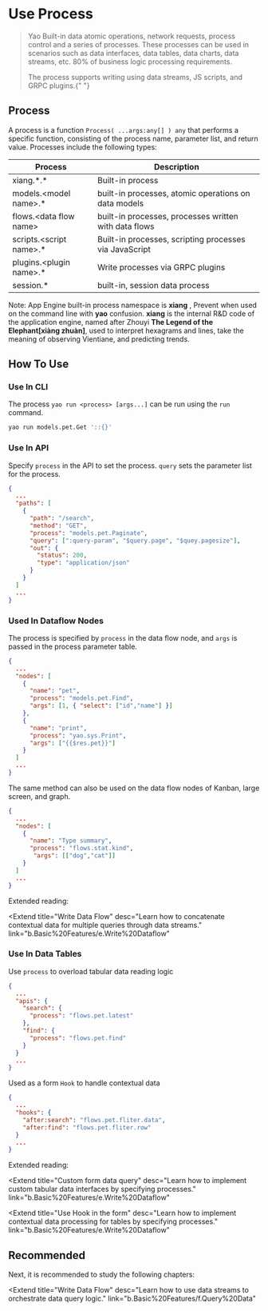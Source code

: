 # Use Process

<blockquote>
  <p>
    Yao Built-in data atomic operations, network requests, process control and a
    series of processes. These processes can be used in scenarios such as data
    interfaces, data tables, data charts, data streams, etc. 80% of business
    logic processing requirements.
  </p>
  <p>
    The process supports writing using data streams, JS scripts, and GRPC
    plugins.{" "}
  </p>
</blockquote>

## Process

A process is a function `Process( ...args:any[] ) any` that performs a specific function, consisting of the process name, parameter list, and return value. Processes include the following types:

| Process                   | Description                                            |
| ------------------------- | ------------------------------------------------------ |
| xiang.\*.\*               | Built-in process                                       |
| models.<model name\>.\*   | built-in processes, atomic operations on data models   |
| flows.<data flow name\>   | built-in processes, processes written with data flows  |
| scripts.<script name\>.\* | Built-in processes, scripting processes via JavaScript |
| plugins.<plugin name\>.\* | Write processes via GRPC plugins                       |
| session.\*                | built-in, session data process                         |

<Notice type="warning">
  Note: App Engine built-in process namespace is <strong>xiang</strong> ,
  Prevent when used on the command line with
  <strong>yao</strong> confusion. <strong>xiang</strong> is the internal R&D code
  of the application engine, named after Zhouyi
  <strong>The Legend of the Elephant[xiàng zhuàn]</strong>, used to interpret
  hexagrams and lines, take the meaning of observing Vientiane, and predicting
  trends.
</Notice>

## How To Use

### Use In CLI

The process `yao run <process> [args...]` can be run using the `run` command.

```bash
yao run models.pet.Get '::{}'
```

### Use In API

Specify `process` in the API to set the process. `query` sets the parameter list for the process.

```json
{
  ...
  "paths": [
    {
      "path": "/search",
      "method": "GET",
      "process": "models.pet.Paginate",
      "query": [":query-param", "$query.page", "$quey.pagesize"],
      "out": {
        "status": 200,
        "type": "application/json"
      }
    }
  ]
  ...
}
```

### Used In Dataflow Nodes

The process is specified by `process` in the data flow node, and `args` is passed in the process parameter table.

```json
{
  ...
  "nodes": [
    {
      "name": "pet",
      "process": "models.pet.Find",
      "args": [1, { "select": ["id","name"] }]
    },
    {
      "name": "print",
      "process": "yao.sys.Print",
      "args": ["{{$res.pet}}"]
    }
  ]
  ...
}
```

The same method can also be used on the data flow nodes of Kanban, large screen, and graph.

```json
{
  ...
  "nodes": [
    {
      "name": "Type summary",
      "process": "flows.stat.kind",
       "args": [["dog","cat"]]
    }
  ]
  ...
}
```

Extended reading:

<Extend
  title="Write Data Flow"
  desc="Learn how to concatenate contextual data for multiple queries through data streams."
  link="b.Basic%20Features/e.Write%20Dataflow"
></Extend>

### Use In Data Tables

Use `process` to overload tabular data reading logic

```json
{
  ...
  "apis": {
    "search": {
      "process": "flows.pet.latest"
    },
    "find": {
      "process": "flows.pet.find"
    }
  }
  ...
}
```

Used as a form `Hook` to handle contextual data

```json
{
  ...
  "hooks": {
    "after:search": "flows.pet.fliter.data",
    "after:find": "flows.pet.fliter.row"
  }
  ...
}
```

Extended reading:

<Extend
  title="Custom form data query"
  desc="Learn how to implement custom tabular data interfaces by specifying processes."
  link="b.Basic%20Features/e.Write%20Dataflow"
></Extend>

<Extend
  title="Use Hook in the form"
  desc="Learn how to implement contextual data processing for tables by specifying processes."
  link="b.Basic%20Features/e.Write%20Dataflow"
></Extend>

## Recommended

Next, it is recommended to study the following chapters:

<Extend
  title="Write Data Flow"
  desc="Learn how to use data streams to orchestrate data query logic."
  link="b.Basic%20Features/f.Query%20Data"
></Extend>

<Div style={{ display: "flex", justifyContent: "space-between" }}>
  <Link
    type="prev"
    title="Description interface"
    link="b.Basic%20Features/c.Describe%20Interface"
  ></Link>
  <Link
    type="next"
    title="Write data flow"
    link="b.Basic%20Features/e.Write%20Dataflow"
  ></Link>
</Div>
